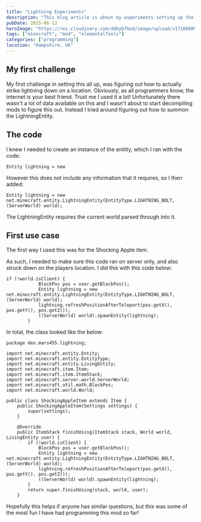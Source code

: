 ```yaml
---
title: "Lightning Experiments"
description: "This blog article is about my experiments setting up the lightning tools and armour"
pubDate: 2025-06-12
heroImage: "https://res.cloudinary.com/ddbybfkod/image/upload/v1710608940/blogs/Roman/minecraft-thunderstorm-survival/img2_gqz9yt.jpg"
tags: ["minecraft", "mod", "elementalTools"]
categories: ["programming"]
location: "Hampshire, UK"
---
```


## My first challenge

My first challenge in setting this all up, was figuring out how to actually strike lightning down on a location.
Obviously, as all programmers know, the internet is your best friend.
Trust me I used it a lot!
Unfortunately there wasn't a lot of data available on this and I wasn't about to start decompiling mods to figure this out.
Instead I tried around figuring out how to summon the LightningEntity.

## The code

I knew I needed to create an instance of the enitity, which I ran with the code:

```
Entity lightning = new
```

However this does not include any information that it requires, so I then added:

```
Entity lightning = new net.minecraft.entity.LightningEntity(EntityType.LIGHTNING_BOLT, (ServerWorld) world);
```
The LightningEntity requires the current world parsed through into it.

## First use case

The first way I used this was for the Shocking Apple item.

As such, I needed to make sure this code ran on server only, and also struck down on the players location. I did this with this code below:

```
if (!world.isClient) {
            BlockPos pos = user.getBlockPos();
            Entity lightning = new net.minecraft.entity.LightningEntity(EntityType.LIGHTNING_BOLT, (ServerWorld) world);
            lightning.refreshPositionAfterTeleport(pos.getX(), pos.getY(), pos.getZ());
            ((ServerWorld) world).spawnEntity(lightning);
        }
```

In total, the class looked like the below:

```
package dev.mars455.lightning;

import net.minecraft.entity.Entity;
import net.minecraft.entity.EntityType;
import net.minecraft.entity.LivingEntity;
import net.minecraft.item.Item;
import net.minecraft.item.ItemStack;
import net.minecraft.server.world.ServerWorld;
import net.minecraft.util.math.BlockPos;
import net.minecraft.world.World;

public class ShockingAppleItem extends Item {
    public ShockingAppleItem(Settings settings) {
        super(settings);
    }

    @Override
    public ItemStack finishUsing(ItemStack stack, World world, LivingEntity user) {
        if (!world.isClient) {
            BlockPos pos = user.getBlockPos();
            Entity lightning = new net.minecraft.entity.LightningEntity(EntityType.LIGHTNING_BOLT, (ServerWorld) world);
            lightning.refreshPositionAfterTeleport(pos.getX(), pos.getY(), pos.getZ());
            ((ServerWorld) world).spawnEntity(lightning);
        }
        return super.finishUsing(stack, world, user);
    }
```
Hopefully this helps if anyone has similar questions, but this was some of the most fun I have had programming this mod so far!
